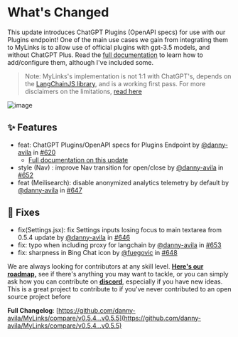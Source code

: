 # What's Changed

This update introduces ChatGPT Plugins (OpenAPI specs) for use with our Plugins endpoint! One of the main use cases we gain from integrating them to MyLinks is to allow use of official plugins with gpt-3.5 models, and without ChatGPT Plus. Read the [full documentation](https://github.com/danny-avila/MyLinks/blob/main/docs/features/plugins/chatgpt_plugins_openapi.md) to learn how to add/configure them, although I've included some.

> Note: MyLinks's implementation is not 1:1 with ChatGPT's, depends on the [LangChainJS library](https://github.com/hwchase17/langchainjs), and is a working first pass. For more disclaimers on the limitations, [read here](https://github.com/danny-avila/MyLinks/blob/main/docs/features/plugins/chatgpt_plugins_openapi.md#disclaimers)

![image](https://github.com/danny-avila/MyLinks/assets/110412045/afd59d06-95af-4780-be81-fee1e6b64387)

## ✨ Features

- feat: ChatGPT Plugins/OpenAPI specs for Plugins Endpoint by [@danny-avila](https://github.com/danny-avila) in [#620](https://github.com/danny-avila/MyLinks/pull/620)
  - [Full documentation on this update](https://github.com/danny-avila/MyLinks/blob/main/docs/features/plugins/chatgpt_plugins_openapi.md)
- style (Nav) : improve Nav transition for open/close by [@danny-avila](https://github.com/danny-avila) in [#652](https://github.com/danny-avila/MyLinks/pull/652)
- feat (Meilisearch): disable anonymized analytics telemetry by default by [@danny-avila](https://github.com/danny-avila) in [#647](https://github.com/danny-avila/MyLinks/pull/647)

## 🔧 Fixes

- fix(Settings.jsx): fix Settings inputs losing focus to main textarea from 0.5.4 update by [@danny-avila](https://github.com/danny-avila) in [#646](https://github.com/danny-avila/MyLinks/pull/646)
- fix: typo when including proxy for langchain by [@danny-avila](https://github.com/danny-avila) in [#653](https://github.com/danny-avila/MyLinks/pull/653)
- fix: sharpness in Bing Chat icon by [@fuegovic](https://github.com/fuegovic) in [#648](https://github.com/danny-avila/MyLinks/pull/648)

We are always looking for contributors at any skill level. **[Here's our roadmap,](https://github.com/users/danny-avila/projects/2)** see if there's anything you may want to tackle, or you can simply ask how you can contribute on **[discord](https://discord.librechat.ai/)**, especially if you have new ideas. This is a great project to contribute to if you've never contributed to an open source project before

**Full Changelog**: [https://github.com/danny-avila/MyLinks/compare/v0.5.4...v0.5.5](https://github.com/danny-avila/MyLinks/compare/v0.5.4...v0.5.5)

